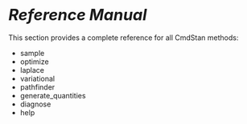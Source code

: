 # <i style='font-size: 110%; color:var(--bs-body-color)'>Reference Manual</i> {.unnumbered}

This section provides a complete reference for all CmdStan methods:

- sample
- optimize
- laplace
- variational
- pathfinder
- generate_quantities
- diagnose
- help
